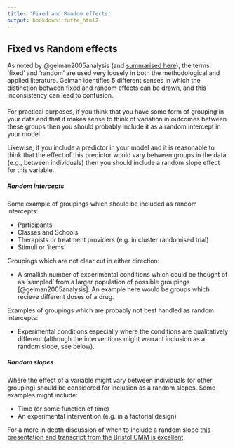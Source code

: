 ```yaml
---
title: 'Fixed and Random effects'
output: bookdown::tufte_html2
---
```




## Fixed vs Random effects {- #fixed-or-random}

As noted by @gelman2005analysis (and [summarised here](http://andrewgelman.com/2005/01/25/why_i_dont_use/)), the terms 'fixed' and 'random' are used very loosely in both the methodological and applied literature. Gelman identifies 5 different senses in which the distinction between fixed and random effects can be drawn, and this inconsistency can lead to confusion.


#### {- #random-slopes-intercepts}

For practical purposes, if you think that you have some form of grouping in your data and that it makes sense to think of variation in outcomes between these groups then you should probably include it as a random intercept in your model. 

Likewise, if you include a predictor in your model and it is reasonable to think that the effect of this predictor would vary between groups in the data (e.g., between individuals) then you should include a random slope effect for this variable.



##### Random intercepts {- #random-intercepts}

Some example of groupings which should be included as random intercepts:

- Participants
- Classes and Schools
- Therapists or treatment providers (e.g. in cluster randomised trial)
- Stimuli or 'items'


Groupings which are not clear cut in either direction:

- A smallish number of experimental conditions which could be thought of as 'sampled' from a larger population of possible groupings [@gelman2005analysis]. An example here would be groups which recieve different doses of a drug.


Examples of groupings which are probably not best handled as random intercepts:

- Experimental conditions especially where the conditions are qualitatively different (although the interventions might warrant inclusion as a random slope, see below).




##### Random slopes {- #random-slopes}

Where the effect of a variable might vary between individuals (or other grouping) should be considered for inclusion as a random slopes. Some examples might include:

- Time (or some function of time)
- An experimental intervention (e.g. in a factorial design)


For a more in depth discussion of when to include a random slope [this presentation and transcript from the Bristol CMM is excellent](http://www.bristol.ac.uk/cmm/learning/videos/random-slopes.html).


<!-- 
 ADD THIS? 

https://dynamicecology.wordpress.com/2015/11/04/is-it-a-fixed-or-random-effect/

 -->
